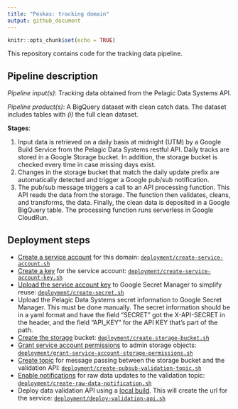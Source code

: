 ```yaml
---
title: "Peskas: tracking domain"
output: github_document
---
```


```r
knitr::opts_chunk$set(echo = TRUE)
```

This repository contains code for the tracking data pipeline.

## Pipeline description

*Pipeline input(s)*: Tracking data obtained from the Pelagic Data Systems API. 

*Pipeline product(s)*: A BigQuery dataset with clean catch data. The dataset includes tables with *(i)* the full clean dataset.

**Stages**:

1. Input data is retrieved on a daily basis at midnight (UTM) by a Google Build Service from the Pelagic Data Systems restful API. Daily tracks are stored in a Google Storage bucket. In addition, the storage bucket is checked every time in case missing days exist. 
1. Changes in the storage bucket that match the daily update prefix are automatically detected and trigger a Google pub/sub notification.
1. The pub/sub message triggers a call to an API processing function. This API reads the data from the storage. The function then validates, cleans, and transforms, the data. Finally, the clean data is deposited in a Google BigQuery table. The processing function runs serverless in Google CloudRun.

## Deployment steps

- [Create a service account](https://cloud.google.com/iam/docs/creating-managing-service-accounts) for this domain: [`deployment/create-service-account.sh`](deployment/create-service-account.sh)
- [Create a key](https://cloud.google.com/iam/docs/creating-managing-service-account-keys) for the service account: [`deployment/create-service-account-key.sh`](deployment/create-service-account-key.sh)
- [Upload the service account key](https://cloud.google.com/secret-manager/docs/creating-and-accessing-secrets#secretmanager-create-secret-cli) to Google Secret Manager to simplify reuse: [`deployment/create-secret.sh`](deployment/create-secret.sh)
- Upload the Pelagic Data Systems secret information to Google Secret Manager. This must be done manually. The secret information should be in a yaml format and have the field "SECRET" got the X-API-SECRET in the header, and the field "API_KEY" for the API KEY that's part of the path. 
- [Create the storage](https://cloud.google.com/storage/docs/creating-buckets) bucket: [`deployment/create-storage-bucket.sh`](deployment/create-storage-bucket.sh)
- [Grant service account permissions](https://cloud.google.com/iam/docs/creating-managing-service-accounts) to admin storage objects: [`deployment/grant-service-account-storage-permissions.sh`](deployment/grant-service-account-storage-permissions.sh)
- [Create topic](https://cloud.google.com/pubsub/docs/admin) for message passing between the storage bucket and the validation API: [`deployment/create-pubsub-validation-topic.sh`](deployment/create-pubsub-validation-topic.sh)
- [Enable notifications](https://cloud.google.com/storage/docs/gsutil/commands/notification) for raw data updates to the validation topic: [`deployment/create-raw-data-notification.sh`](deployment/create-raw-data-notification.sh)
- Deploy data validation API using a [local build](https://cloud.google.com/cloud-build/docs/build-debug-locally). This will create the url for the service: [`deployment/deploy-validation-api.sh`](deployment/deploy-validation-api.sh)

